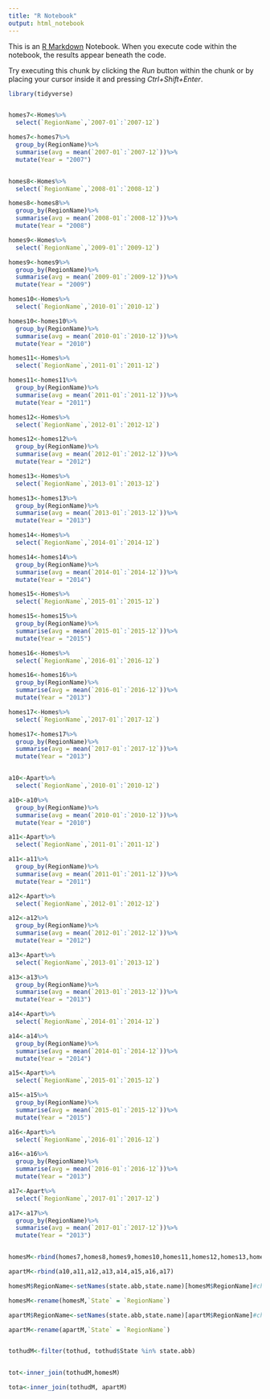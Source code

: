 ```yaml
---
title: "R Notebook"
output: html_notebook
---
```


This is an [R Markdown](http://rmarkdown.rstudio.com) Notebook. When you execute code within the notebook, the results appear beneath the code. 

Try executing this chunk by clicking the *Run* button within the chunk or by placing your cursor inside it and pressing *Ctrl+Shift+Enter*. 

```r
library(tidyverse)


homes7<-Homes%>%
  select(`RegionName`,`2007-01`:`2007-12`)

homes7<-homes7%>%
  group_by(RegionName)%>%
  summarise(avg = mean(`2007-01`:`2007-12`))%>%
  mutate(Year = "2007")


homes8<-Homes%>%
  select(`RegionName`,`2008-01`:`2008-12`)

homes8<-homes8%>%
  group_by(RegionName)%>%
  summarise(avg = mean(`2008-01`:`2008-12`))%>%
  mutate(Year = "2008")

homes9<-Homes%>%
  select(`RegionName`,`2009-01`:`2009-12`)

homes9<-homes9%>%
  group_by(RegionName)%>%
  summarise(avg = mean(`2009-01`:`2009-12`))%>%
  mutate(Year = "2009")

homes10<-Homes%>%
  select(`RegionName`,`2010-01`:`2010-12`)

homes10<-homes10%>%
  group_by(RegionName)%>%
  summarise(avg = mean(`2010-01`:`2010-12`))%>%
  mutate(Year = "2010")

homes11<-Homes%>%
  select(`RegionName`,`2011-01`:`2011-12`)

homes11<-homes11%>%
  group_by(RegionName)%>%
  summarise(avg = mean(`2011-01`:`2011-12`))%>%
  mutate(Year = "2011")

homes12<-Homes%>%
  select(`RegionName`,`2012-01`:`2012-12`)

homes12<-homes12%>%
  group_by(RegionName)%>%
  summarise(avg = mean(`2012-01`:`2012-12`))%>%
  mutate(Year = "2012")

homes13<-Homes%>%
  select(`RegionName`,`2013-01`:`2013-12`)

homes13<-homes13%>%
  group_by(RegionName)%>%
  summarise(avg = mean(`2013-01`:`2013-12`))%>%
  mutate(Year = "2013")

homes14<-Homes%>%
  select(`RegionName`,`2014-01`:`2014-12`)

homes14<-homes14%>%
  group_by(RegionName)%>%
  summarise(avg = mean(`2014-01`:`2014-12`))%>%
  mutate(Year = "2014")

homes15<-Homes%>%
  select(`RegionName`,`2015-01`:`2015-12`)

homes15<-homes15%>%
  group_by(RegionName)%>%
  summarise(avg = mean(`2015-01`:`2015-12`))%>%
  mutate(Year = "2015")

homes16<-Homes%>%
  select(`RegionName`,`2016-01`:`2016-12`)

homes16<-homes16%>%
  group_by(RegionName)%>%
  summarise(avg = mean(`2016-01`:`2016-12`))%>%
  mutate(Year = "2013")

homes17<-Homes%>%
  select(`RegionName`,`2017-01`:`2017-12`)

homes17<-homes17%>%
  group_by(RegionName)%>%
  summarise(avg = mean(`2017-01`:`2017-12`))%>%
  mutate(Year = "2013")


a10<-Apart%>%
  select(`RegionName`,`2010-01`:`2010-12`)

a10<-a10%>%
  group_by(RegionName)%>%
  summarise(avg = mean(`2010-01`:`2010-12`))%>%
  mutate(Year = "2010")

a11<-Apart%>%
  select(`RegionName`,`2011-01`:`2011-12`)

a11<-a11%>%
  group_by(RegionName)%>%
  summarise(avg = mean(`2011-01`:`2011-12`))%>%
  mutate(Year = "2011")

a12<-Apart%>%
  select(`RegionName`,`2012-01`:`2012-12`)

a12<-a12%>%
  group_by(RegionName)%>%
  summarise(avg = mean(`2012-01`:`2012-12`))%>%
  mutate(Year = "2012")

a13<-Apart%>%
  select(`RegionName`,`2013-01`:`2013-12`)

a13<-a13%>%
  group_by(RegionName)%>%
  summarise(avg = mean(`2013-01`:`2013-12`))%>%
  mutate(Year = "2013")

a14<-Apart%>%
  select(`RegionName`,`2014-01`:`2014-12`)

a14<-a14%>%
  group_by(RegionName)%>%
  summarise(avg = mean(`2014-01`:`2014-12`))%>%
  mutate(Year = "2014")

a15<-Apart%>%
  select(`RegionName`,`2015-01`:`2015-12`)

a15<-a15%>%
  group_by(RegionName)%>%
  summarise(avg = mean(`2015-01`:`2015-12`))%>%
  mutate(Year = "2015")

a16<-Apart%>%
  select(`RegionName`,`2016-01`:`2016-12`)

a16<-a16%>%
  group_by(RegionName)%>%
  summarise(avg = mean(`2016-01`:`2016-12`))%>%
  mutate(Year = "2013")

a17<-Apart%>%
  select(`RegionName`,`2017-01`:`2017-12`)

a17<-a17%>%
  group_by(RegionName)%>%
  summarise(avg = mean(`2017-01`:`2017-12`))%>%
  mutate(Year = "2013")


homesM<-rbind(homes7,homes8,homes9,homes10,homes11,homes12,homes13,homes14,homes15,homes16,homes17)

apartM<-rbind(a10,a11,a12,a13,a14,a15,a16,a17)

homesM$RegionName<-setNames(state.abb,state.name)[homesM$RegionName]#change state names to their abbreviations

homesM<-rename(homesM,`State` = `RegionName`)

apartM$RegionName<-setNames(state.abb,state.name)[apartM$RegionName]#change state names to their abbreviations

apartM<-rename(apartM,`State` = `RegionName`)


tothudM<-filter(tothud, tothud$State %in% state.abb)


tot<-inner_join(tothudM,homesM)

tota<-inner_join(tothudM, apartM)
```


